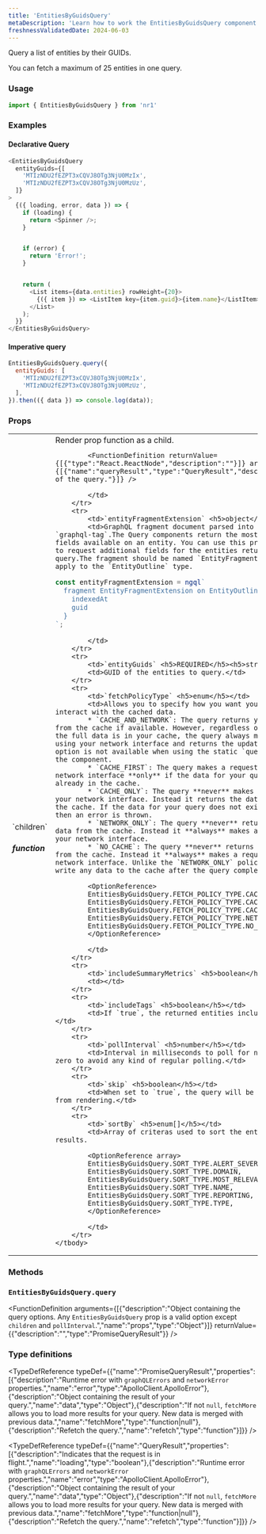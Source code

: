 ```yaml
---
title: 'EntitiesByGuidsQuery'
metaDescription: 'Learn how to work the EntitiesByGuidsQuery component'
freshnessValidatedDate: 2024-06-03
---
```


Query a list of entities by their GUIDs.

You can fetch a maximum of 25 entities in one query.

### Usage

```js
import { EntitiesByGuidsQuery } from 'nr1'
```



### Examples

#### Declarative Query

```js
<EntitiesByGuidsQuery
  entityGuids={[
    'MTIzNDU2fEZPT3xCQVJ8OTg3NjU0MzIx',
    'MTIzNDU2fEZPT3xCQVJ8OTg3NjU0MzUz',
  ]}
>
  {({ loading, error, data }) => {
    if (loading) {
      return <Spinner />;
    }


    if (error) {
      return 'Error!';
    }


    return (
      <List items={data.entities} rowHeight={20}>
        {({ item }) => <ListItem key={item.guid}>{item.name}</ListItem>}
      </List>
    );
  }}
</EntitiesByGuidsQuery>
```



#### Imperative query

```js
EntitiesByGuidsQuery.query({
  entityGuids: [
    'MTIzNDU2fEZPT3xCQVJ8OTg3NjU0MzIx',
    'MTIzNDU2fEZPT3xCQVJ8OTg3NjU0MzUz',
  ],
}).then(({ data }) => console.log(data));
```



### Props

<table>
    <tbody>
        <tr>
            <td>`children` <h5>function</h5></td>
            <td>Render prop function as a child.
            
            <FunctionDefinition returnValue={[{"type":"React.ReactNode","description":""}]} arguments={[{"name":"queryResult","type":"QueryResult","description":"Results of the query."}]} />
            
            </td>
        </tr>
        <tr>
            <td>`entityFragmentExtension` <h5>object</h5></td>
            <td>GraphQL fragment document parsed into an AST by `graphql-tag`.The Query components return the most commonly used fields available on an entity. You can use this prop when you want to request additional fields for the entities returned by your query.The fragment should be named `EntityFragmentExtension` and apply to the `EntityOutline` type.
```js
const entityFragmentExtension = ngql`
  fragment EntityFragmentExtension on EntityOutline {
    indexedAt
    guid
  }
`;
```
            </td>
        </tr>
        <tr>
            <td>`entityGuids` <h5>REQUIRED</h5><h5>string[]</h5></td>
            <td>GUID of the entities to query.</td>
        </tr>
        <tr>
            <td>`fetchPolicyType` <h5>enum</h5></td>
            <td>Allows you to specify how you want your query to interact with the cached data.
            * `CACHE_AND_NETWORK`: The query returns your initial data from the cache if available. However, regardless of whether or not the full data is in your cache, the query always makes a request using your network interface and returns the updated data. This option is not available when using the static `query()` method of the component. 
            * `CACHE_FIRST`: The query makes a request using your network interface **only** if the data for your query is not already in the cache. 
            * `CACHE_ONLY`: The query **never** makes a request using your network interface. Instead it returns the data available in the cache. If the data for your query does not exist in the cache, then an error is thrown. 
            * `NETWORK_ONLY`: The query **never** returns your initial data from the cache. Instead it **always** makes a request using your network interface. 
            * `NO_CACHE`: The query **never** returns your initial data from the cache. Instead it **always** makes a request using your network interface. Unlike the `NETWORK_ONLY` policy, it does not write any data to the cache after the query completes.
            
            <OptionReference>
            EntitiesByGuidsQuery.FETCH_POLICY_TYPE.CACHE_AND_NETWORK,
            EntitiesByGuidsQuery.FETCH_POLICY_TYPE.CACHE_FIRST,
            EntitiesByGuidsQuery.FETCH_POLICY_TYPE.CACHE_ONLY,
            EntitiesByGuidsQuery.FETCH_POLICY_TYPE.NETWORK_ONLY,
            EntitiesByGuidsQuery.FETCH_POLICY_TYPE.NO_CACHE,
            </OptionReference>
            
            </td>
        </tr>
        <tr>
            <td>`includeSummaryMetrics` <h5>boolean</h5></td>
            <td></td>
        </tr>
        <tr>
            <td>`includeTags` <h5>boolean</h5></td>
            <td>If `true`, the returned entities include their tags.</td>
        </tr>
        <tr>
            <td>`pollInterval` <h5>number</h5></td>
            <td>Interval in milliseconds to poll for new data. Set to zero to avoid any kind of regular polling.</td>
        </tr>
        <tr>
            <td>`skip` <h5>boolean</h5></td>
            <td>When set to `true`, the query will be skipped entirely from rendering.</td>
        </tr>
        <tr>
            <td>`sortBy` <h5>enum[]</h5></td>
            <td>Array of criteras used to sort the entity search results.
            
            <OptionReference array>
            EntitiesByGuidsQuery.SORT_TYPE.ALERT_SEVERITY,
            EntitiesByGuidsQuery.SORT_TYPE.DOMAIN,
            EntitiesByGuidsQuery.SORT_TYPE.MOST_RELEVANT,
            EntitiesByGuidsQuery.SORT_TYPE.NAME,
            EntitiesByGuidsQuery.SORT_TYPE.REPORTING,
            EntitiesByGuidsQuery.SORT_TYPE.TYPE,
            </OptionReference>
            
            </td>
        </tr>
    </tbody>
</table>

### Methods

### `EntitiesByGuidsQuery.query`

<FunctionDefinition arguments={[{"description":"Object containing the query options. Any `EntitiesByGuidsQuery` prop is a valid option except `children` and `pollInterval`.","name":"props","type":"Object"}]} returnValue={{"description":"","type":"PromiseQueryResult"}} />

### Type definitions

<TypeDefReference typeDef={{"name":"PromiseQueryResult","properties":[{"description":"Runtime error with `graphQLErrors` and `networkError` properties.","name":"error","type":"ApolloClient.ApolloError"},{"description":"Object containing the result of your query.","name":"data","type":"Object"},{"description":"If not `null`, `fetchMore` allows you to load more results for your query. New data is merged with previous data.","name":"fetchMore","type":"function|null"},{"description":"Refetch the query.","name":"refetch","type":"function"}]}} />

<TypeDefReference typeDef={{"name":"QueryResult","properties":[{"description":"Indicates that the request is in flight.","name":"loading","type":"boolean"},{"description":"Runtime error with `graphQLErrors` and `networkError` properties.","name":"error","type":"ApolloClient.ApolloError"},{"description":"Object containing the result of your query.","name":"data","type":"Object"},{"description":"If not `null`, `fetchMore` allows you to load more results for your query. New data is merged with previous data.","name":"fetchMore","type":"function|null"},{"description":"Refetch the query.","name":"refetch","type":"function"}]}} />